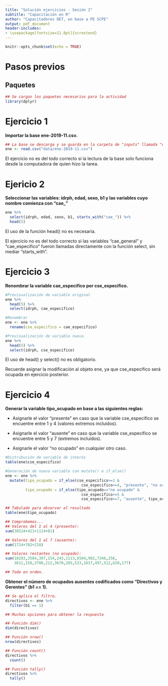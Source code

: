 ```yaml
---
title: "Solución ejercicios - Sesión 2"
subtitle: "Capacitación en R"
author: "Capacitadores DET, en base a PE SCPE"
output: pdf_document
header-includes:
- \usepackage[fontsize=11.8pt]{scrextend}
---
```


```r
knitr::opts_chunk$set(echo = TRUE)
```

# Pasos previos

## Paquetes

```r
## Se cargan los paquetes necesarios para la actividad
library(dplyr)
```

# Ejercicio 1 

**Importar la base ene-2019-11.csv.**

```r
## La base se descarga y se guarda en la carpeta de "inputs" llamada "data" 
ene <- read.csv("data/ene-2019-11.csv")

```

El ejercicio no es del todo correcto si la lectura de la base solo funciona desde la computadora de quien hizo la tarea.


# Ejericio 2 

**Seleccionar las variables: idrph, edad, sexo, b1 y las variables cuyo nombre comienza con "cae_"**

```r
ene %>% 
  select(idrph, edad, sexo, b1, starts_with("cae_")) %>% 
  head(5)

```

El uso de la función head() no es necesaria.

El ejercicio no es del todo correcto si las variables "cae_general" y "cae_especifico" fueron llamadas directamente con la función select, sin mediar "starts_with".

# Ejercicio 3 

**Renombrar la variable cae_especifico por cse_especifico.**

```r

#Previsualización de variable original
ene %>% 
  head(5) %>% 
  select(idrph, cae_especifico)

#Renombrar
ene <- ene %>% 
  rename(cse_especifico = cae_especifico) 

#Previsualización de variable nueva
ene %>% 
  head(5) %>% 
  select(idrph, cse_especifico)

```

El uso de head() y select() no es obligatorio.

Recuerde asignar la modificación al objeto ene, ya que cse_especifico será ocupada en ejercicio posterior.

# Ejercicio 4

**Generar la variable tipo_ocupado en base a las siguientes reglas:**

+ Asignarle el valor "presente" en caso que la variable cse_especifico se encuentre entre 1 y 4 (valores extremos incluidos).

+ Asignarle el valor "ausente" en caso que la variable cse_especifico se encuentre entre 5 y 7 (extremos incluidos).

+ Asignarle el valor "no ocupado" en cualquier otro caso.

```r
#Distribución de variable de interés
table(ene$cse_especifico)
```

```r
#Generación de nueva variable con mutate() e if_else()
ene <- ene %>% 
  mutate(tipo_ocupado = if_else(cse_especifico>=1 & 
                                  cse_especifico<=4, "presente", "no ocupado"),
         tipo_ocupado = if_else(tipo_ocupado=="no ocupado" & 
                                  cse_especifico>=5 & 
                                  cse_especifico<=7, "ausente", tipo_ocupado))

## Tabulado para observar el resultado
table(ene$tipo_ocupado)

## Comprobemos...
## Valores del 1 al 4 (presente):
sum(38524+421+1114+81)

## Valores del 1 al 7 (ausente):
sum(1724+782+210)

## Valores restantes (no ocupado):
sum(18283,2584,397,154,243,1113,6504,982,7346,256,
    3611,150,3708,212,3670,205,523,1637,497,512,620,177)

## Todo en orden.
```

**Obtener el número de ocupados ausentes codificados como "Directivos y Gerentes" (b1 == 1).**

```r

## Se aplica el filtro.
directivos <- ene %>% 
  filter(b1 == 1) 

## Muchas opciones para obtener la respuesta

## Función dim()
dim(directivos)  

## Función nrow()
nrow(directivos) 

## Función count()
directivos %>% 
  count() 

## Función tally()
directivos %>% 
  tally() 

```

